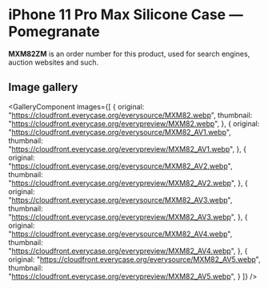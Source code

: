 
# iPhone 11 Pro Max Silicone Case — Pomegranate

<Callout type='info' emoji='👉🏻'>**MXM82ZM** is an order number for this product, used for search engines, auction websites and such.</Callout>

## Image gallery

<GalleryComponent
    images={[
      {
        original: "https://cloudfront.everycase.org/everysource/MXM82.webp",
        thumbnail: "https://cloudfront.everycase.org/everypreview/MXM82.webp",
      },
      {
        original: "https://cloudfront.everycase.org/everysource/MXM82_AV1.webp",
        thumbnail: "https://cloudfront.everycase.org/everypreview/MXM82_AV1.webp",
      },
      {
        original: "https://cloudfront.everycase.org/everysource/MXM82_AV2.webp",
        thumbnail: "https://cloudfront.everycase.org/everypreview/MXM82_AV2.webp",
      },
      {
        original: "https://cloudfront.everycase.org/everysource/MXM82_AV3.webp",
        thumbnail: "https://cloudfront.everycase.org/everypreview/MXM82_AV3.webp",
      },
      {
        original: "https://cloudfront.everycase.org/everysource/MXM82_AV4.webp",
        thumbnail: "https://cloudfront.everycase.org/everypreview/MXM82_AV4.webp",
      },
      {
        original: "https://cloudfront.everycase.org/everysource/MXM82_AV5.webp",
        thumbnail: "https://cloudfront.everycase.org/everypreview/MXM82_AV5.webp",
      }
    ]}
  />
